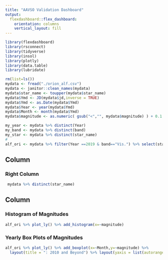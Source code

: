 ---
title: "AAVSO Validation Dashboard"
output: 
  flexdashboard::flex_dashboard:
    orientation: columns
    vertical_layout: fill
---

```{r setup, include=FALSE}
library(flexdashboard)
library(rsconnect)
library(tidyverse)
library(insol)
library(plotly)
library(data.table)
library(lubridate)
```
```{r}
rm(list=ls())
mydata <- fread("./orion_alf.csv")
mydata <- janitor::clean_names(mydata)
mydata$star_name <- toupper(mydata$star_name)
mydata$Ymd <- JD(mydata$jd,inverse = TRUE)
mydata$Ymd <- as.Date(mydata$Ymd)
mydata$Year <- year(mydata$Ymd)
mydata$Month <- month(mydata$Ymd)
mydata$magnitude <- as.numeric( gsub("<","", mydata$magnitude) ) + 0.1

```
```{r}
my_year <- mydata %>% distinct(Year)
my_band <- mydata %>% distinct(band)
my_star <- mydata %>% distinct(star_name)
#
alf_ori <- mydata %>% filter(Year ==2019 & band=="Vis.") %>% select(star_name,Ymd,Year,Month,band,magnitude)
```



## Column {data-width=250}


### Right Column

```{r}
 mydata %>% distinct(star_name)
```

## Column {data-width=750}


### Histogram of Magnitudes

```{r}
alf_ori %>% plot_ly() %>% add_histogram(x=~magnitude)

```

### Yearly Box Plots of Magnitudes

```{r}
alf_ori %>% plot_ly() %>% add_boxplot(x=~Month,y=~magnitude) %>%
  layout(title = ": 2010 and Beyond") %>% layout(yaxis = list(autorange = "reversed"))
```

